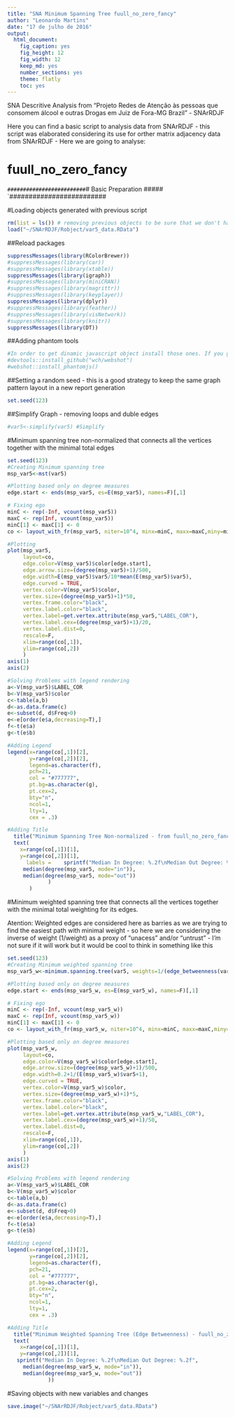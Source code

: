 ```yaml
---
title: "SNA Minimum Spanning Tree fuull_no_zero_fancy"
author: "Leonardo Martins"
date: "17 de julho de 2016"
output: 
  html_document: 
    fig_caption: yes
    fig_height: 12
    fig_width: 12
    keep_md: yes
    number_sections: yes
    theme: flatly
    toc: yes
---
```

SNA Descritive Analysis from "Projeto Redes de Atenção às pessoas que consomem álcool e outras Drogas em Juiz de Fora-MG   Brazil"  - SNArRDJF

Here you can find a basic script to analysis data from SNArRDJF - this script was elaborated considering its use for orther matrix adjacency data from SNArRDJF - Here we are going to analyse:

# fuull_no_zero_fancy

`#########################
`# Basic Preparation #####
`#########################

#Loading objects generated with previous script 
```r
rm(list = ls()) # removing previous objects to be sure that we don't have objects conflicts name
load("~/SNArRDJF/Robject/var5_data.RData")
```
##Reload packages
```r
suppressMessages(library(RColorBrewer))
#suppressMessages(library(car))
#suppressMessages(library(xtable))
suppressMessages(library(igraph))
#suppressMessages(library(miniCRAN))
#suppressMessages(library(magrittr))
#suppressMessages(library(keyplayer))
suppressMessages(library(dplyr))
#suppressMessages(library(feather))
#suppressMessages(library(visNetwork))
#suppressMessages(library(knitr))
suppressMessages(library(DT))
```
##Adding phantom tools
```r
#In order to get dinamic javascript object install those ones. If you get problems installing go to Stackoverflow.com and type your error to discover what to do. In some cases the libraries need to be intalled in outside R libs.
#devtools::install_github("wch/webshot")
#webshot::install_phantomjs()
```
##Setting a random seed - this is a good strategy to keep the same graph pattern layout in a new report generation
```r
set.seed(123)
```

##Simplify Graph - removing loops and duble edges 
```r
#var5<-simplify(var5) #Simplify
```

#Minimum spanning tree non-normalized that connects all the vertices together with the minimal total edges
```r
set.seed(123)
#Creating Minimum spanning tree
msp_var5<-mst(var5)

#Plotting based only on degree measures 
edge.start <- ends(msp_var5, es=E(msp_var5), names=F)[,1]

# Fixing ego
minC <- rep(-Inf, vcount(msp_var5))
maxC <- rep(Inf, vcount(msp_var5))
minC[1] <- maxC[1] <- 0
co <- layout_with_fr(msp_var5, niter=10^4, minx=minC, maxx=maxC,miny=minC, maxy=maxC, weights=E(msp_var5)$var5)

#Plotting
plot(msp_var5, 
     layout=co,
     edge.color=V(msp_var5)$color[edge.start],
     edge.arrow.size=(degree(msp_var5)+1)/500,
     edge.width=E(msp_var5)$var5/10*mean(E(msp_var5)$var5),
     edge.curved = TRUE,
     vertex.color=V(msp_var5)$color,
     vertex.size=(degree(msp_var5)+1)*50,
     vertex.frame.color="black",
     vertex.label.color="black",
     vertex.label=get.vertex.attribute(msp_var5,"LABEL_COR"),
     vertex.label.cex=(degree(msp_var5)+1)/20,
     vertex.label.dist=0,
     rescale=F,
     xlim=range(co[,1]), 
     ylim=range(co[,2])
     )
axis(1)
axis(2)

#Solving Problems with legend rendering 
a<-V(msp_var5)$LABEL_COR
b<-V(msp_var5)$color
c<-table(a,b)
d<-as.data.frame(c)
e<-subset(d, d$Freq>0)
e<-e[order(e$a,decreasing=T),] 
f<-t(e$a)
g<-t(e$b)

#Adding Legend
legend(x=range(co[,1])[2], 
       y=range(co[,2])[2],
       legend=as.character(f),
       pch=21,
       col = "#777777", 
       pt.bg=as.character(g),
       pt.cex=2,
       bty="n", 
       ncol=1,
       lty=1,
       cex = .3)

#Adding Title
  title("Minimum Spanning Tree Non-normalized - from fuull_no_zero_fancy", sub = "Source: from authors ")
  text( 
    x=range(co[,1])[1],
    y=range(co[,2])[1], 
      labels =    sprintf("Median In Degree: %.2f\nMedian Out Degree: %.2f",
     median(degree(msp_var5, mode="in")), 
     median(degree(msp_var5, mode="out"))
             )
       )
```
#Minimum weighted spanning tree that connects all the vertices together with the minimal total weighting for its edges. 

Atention: Weighted edges are considered here as barries as we are trying to find the easiest path with minimal weight - so here we are considering the inverse of weight (1/weight) as a proxy of "unacess" and/or "untrust" - I'm not sure if it will work but it would be cool to think in something like this  
```r
set.seed(123)
#Creating Minimum weighted spanning tree
msp_var5_w<-minimum.spanning.tree(var5, weights=1/(edge_betweenness(var5, weights=E(var5)$var5)+1))

#Plotting based only on degree measures 
edge.start <- ends(msp_var5_w, es=E(msp_var5_w), names=F)[,1]

# Fixing ego
minC <- rep(-Inf, vcount(msp_var5_w))
maxC <- rep(Inf, vcount(msp_var5_w))
minC[1] <- maxC[1] <- 0
co <- layout_with_fr(msp_var5_w, niter=10^4, minx=minC, maxx=maxC,miny=minC, maxy=maxC, weights =E(msp_var5_w)$var5)

#Plotting based only on degree measures 
plot(msp_var5_w, 
     layout=co,
     edge.color=V(msp_var5_w)$color[edge.start],
     edge.arrow.size=(degree(msp_var5_w)+1)/500,
     edge.width=0.2+1/(E(msp_var5_w)$var5+1),
     edge.curved = TRUE,
     vertex.color=V(msp_var5_w)$color,
     vertex.size=(degree(msp_var5_w)+1)*5,
     vertex.frame.color="black",
     vertex.label.color="black",
     vertex.label=get.vertex.attribute(msp_var5_w,"LABEL_COR"),
     vertex.label.cex=(degree(msp_var5_w)+1)/50,
     vertex.label.dist=0,
     rescale=F,
     xlim=range(co[,1]), 
     ylim=range(co[,2])
     )
axis(1)
axis(2)

#Solving Problems with legend rendering 
a<-V(msp_var5_w)$LABEL_COR
b<-V(msp_var5_w)$color
c<-table(a,b)
d<-as.data.frame(c)
e<-subset(d, d$Freq>0)
e<-e[order(e$a,decreasing=T),] 
f<-t(e$a)
g<-t(e$b)

#Adding Legend
legend(x=range(co[,1])[2], 
       y=range(co[,2])[2],
       legend=as.character(f),
       pch=21,
       col = "#777777", 
       pt.bg=as.character(g),
       pt.cex=2,
       bty="n", 
       ncol=1,
       lty=1,
       cex = .3)

#Adding Title
  title("Minimum Weighted Spanning Tree (Edge Betweenness) - fuull_no_zero_fancy", sub = "Source: from authors ")
  text( 
    x=range(co[,1])[1],
    y=range(co[,2])[1], 
   sprintf("Median In Degree: %.2f\nMedian Out Degree: %.2f",
     median(degree(msp_var5_w, mode="in")), 
     median(degree(msp_var5_w, mode="out"))
             ))
```


#Saving objects with new variables and changes
```r
save.image("~/SNArRDJF/Robject/var5_data.RData") 
```

